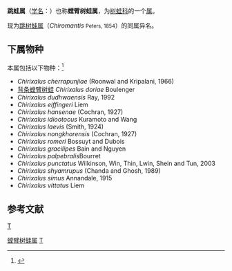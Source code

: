 {{Automatic taxobox
| taxon = Chirixalus 
| authority = Peters, 1854
| subdivision_ranks = 种
| subdivision = 见正文
}}
'''跳蛙属'''（[[学名|学名]]：{{lang|la|''Chirixalus''}}）也称'''螳臂树蛙属'''，为[[树蛙科|树蛙科]]的一个[[属|属]]。

现为[[跳树蛙属|跳树蛙属]]（''Chiromantis'' <small>Peters, 1854</small>）的同属异名。

==下属物种==
本属包括以下物种：<ref>{{cite web |title=Chirixalus Boulenger, 1893 |url=https://www.gbif.org/species/2423818 |website=GBIF}}</ref>
* ''Chirixalus cherrapunjiae'' (Roonwal and Kripalani, 1966)
* [[背条螳臂树蛙|背条螳臂树蛙]] ''Chirixalus doriae'' Boulenger
* ''Chirixalus dudhwaensis'' Ray, 1992
* ''Chirixalus eiffingeri'' Liem
* ''Chirixalus hansenae'' (Cochran, 1927)
* ''Chirixalus idiootocus'' Kuramoto and Wang
* ''Chirixalus laevis'' (Smith, 1924)
* ''Chirixalus nongkhorensis'' (Cochran, 1927)
* ''Chirixalus romeri'' Bossuyt and Dubois
* ''Chirixalus gracilipes'' Bain and Nguyen
* ''Chirixalus palpebralis ''Bourret
* ''Chirixalus punctatus'' Wilkinson, Win, Thin, Lwin, Shein and Tun, 2003
* ''Chirixalus shyamrupus'' (Chanda and Ghosh, 1989)
* ''Chirixalus simus'' Annandale, 1915
* ''Chirixalus vittatus'' Liem

==参考文献==
{{reflist}}

{{taxonbar}}
[[category:树蛙科|T]]
[[Category:螳臂树蛙属|]]
[[Category:_1854年描述的分类群|T]]